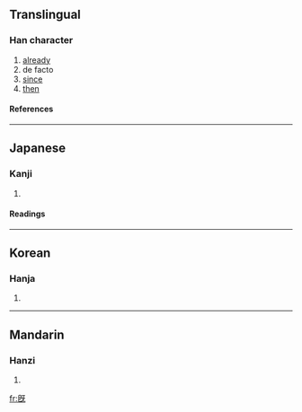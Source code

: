 ==Translingual==
===Han character===
{{Han char|rn=71|rad=无|as=07|sn=11|four=|canj=竹心一女山 (HPMVU)}}
# [[already]]
# de facto
# [[since]]
# [[then]]
====References====
{{Han ref|kx=0485.300|dkj=13724|dj=0848.060|hdz=21148.050|uh=65E3|ud=26083}}
----
==Japanese==
===Kanji===
{{ja-kanji|grade=|rs=无07}}
# {{defn|Japanese}} 
====Readings====
{{ja-readings|on=[[き]] (ki)|kun=[[つきる]] (tsukiru), [[すでに]] (sudeni)}}
----
==Korean==
===Hanja===
{{ko-hanja|hangeul=기|eumhun=|rv=gi|mr=ki|y=ki}}
# {{defn|Korean}}
----
==Mandarin==
===Hanzi===
{{cmn-hanzi|pin=[[jì]] ([[ji4]]), [[xì]] ([[xi4]])|wg=chi<sup>4</sup>, hsi<sup>4</sup>}}
# {{defn|Mandarin}}

[[fr:旣]]